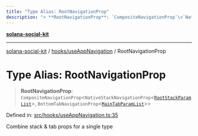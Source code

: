 ```yaml
---
title: "Type Alias: RootNavigationProp"
description: "> **RootNavigationProp**: `CompositeNavigationProp`\<`NativeStackNavigationProp`\<[`RootStackParamList`](RootStackParamList.md)\>, `BottomTabNavigationProp`\<[`MainTabParamList`](MainTabParamList.md)\>\>"
---
```


[**solana-social-kit**](../../../README.mdx)

***

[solana-social-kit](../../../README.mdx) / [hooks/useAppNavigation](../README.mdx) / RootNavigationProp

# Type Alias: RootNavigationProp

> **RootNavigationProp**: `CompositeNavigationProp`\<`NativeStackNavigationProp`\<[`RootStackParamList`](RootStackParamList.mdx)\>, `BottomTabNavigationProp`\<[`MainTabParamList`](MainTabParamList.mdx)\>\>

Defined in: [src/hooks/useAppNavigation.ts:35](https://github.com/SendArcade/solana-app-kit/blob/bd4b3556b8f469c27ebb06f4df65b3a36b43ba3b/src/hooks/useAppNavigation.ts#L35)

Combine stack & tab props for a single type
